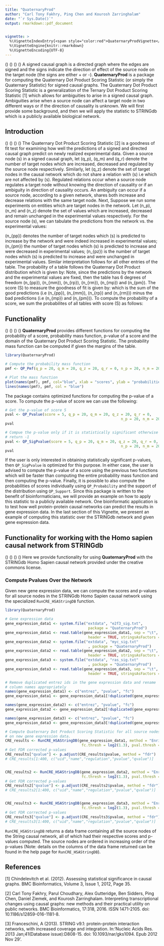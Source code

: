 ```yaml
---
title: "QuaternaryProd"
author: "Carl Tony Fakhry, Ping Chen and Kourosh Zarringhalam"
date: "`r Sys.Date()`"
output: rmarkdown::pdf_document
        

vignette: >
  %\VignetteIndexEntry{<span style="color:red">QuaternaryProdVignette</span>}
  %\VignetteEngine{knitr::rmarkdown}
  %\VignetteEncoding{UTF-8}
---
```


\(\indent\) \(\indent\) \(\indent\) \(\indent\) A signed causal graph is a directed graph where the edges are signed and the signs indicate the direction of effect of the source node on the target node (the signs are either + or -). **QuaternaryProd** is a package for computing the Quaternary Dot Product Scoring Statistic (or simply the Quaternary Statistic) for signed causal graphs. The Quaternary Dot Product Scoring Statistic is a generalization of the Ternary Dot Product Scoring Statistic [1] which allows for ambiguities to arise in a signed causal graph. Ambiguities arise when a source node can affect a target node in two different ways or if the direction of causality is unknown. We will first provide some background, and then we will apply the statistic to STRINGdb which is a publicly available biological network.

## Introduction
\(\indent\) \(\indent\) \(\indent\) \(\indent\)  The Quaternary Dot Product Scoring Statistic [2] is a goodness of fit test for examining how well the predictions of a signed and directed causal graph predict on newly realized experimental data. Given a source node \(s\) in a signed causal graph, let \(q_p\), \(q_m\) and \(q_r\) denote the number of target nodes which are increased, decreased and regulated by the source node respectively. Similarly, let \(q_z\) denote the set of target nodes in the causal network which do not share a relation with \(s\) i.e which are not affected by \(s\). Regulated relations occur when a source node regulates a target node without knowing the direction of causality or if an ambiguity in direction of causality occurs. An ambiguity can occur if a source node, according to a given network, shares both increase and decrease relations with the same target node. 
Next, Suppose we run some experiments on entities which are target nodes in the network. Let \(n_p\), \(n_m\) and \(n_z\) denote the set of values which are increased, decreased and remain unchanged in the experimental values respectively. For the source node \(s\), we can tabulate the predictions from the network vs. the experimental values:

\begin{table}[!htbp]
\centering
\begin{tabular}{l l l l l}
\hline
 & Observed \(+\)  & Observed \(-\) & Observed \(0\) &  Total \\ \hline
Predicted \(+\) & \(n_{pp}\) & \(n_{pm}\)  & \(n_{pz}\)  & \(q_p\) \\
Predicted \(-\) & \(n_{mp}\)  & \(n_{mm}\)  & \(n_{mz}\)  & \(q_m\) \\
Predicted \(r\) & \(n_{rp}\)  & \(n_{rm}\)  & \(n_{rz}\)  & \(q_r\) \\
Predicted \(0\) & \(n_{zp}\) & \(n_{zm}\) & \(n_{zz}\) & \(q_z\) \\
Total & \(n_p\)  & \(n_{m}\)   & \(n_z\) & \(T\) \\
\hline
\end{tabular}
\caption{Tabulation of predictions from network edges vs. observations from experimental results.}
\end{table}

\(n_{pp}\) denotes the number of target nodes which \(s\) is predicted to increase by the network and were indeed increased in  experimental values; \(n_{pm}\) the number of target nodes which \(s\) is predicted to increase and were decreased in experimental values; \(n_{pz}\) is the number of target nodes which \(s\) is predicted to increase and were unchanged in experimental values. Similar interpretation follows for all other entries of the table. 
The probability of a table follows the Quaternary Dot Product distribution which is given by:
\begin{align}
P(\text{Table}) &= \frac{ \binom{q_p}{n_{pp},n_{pm},n_{pz}} \binom{q_m}{n_{mp},n_{mm},n_{mz}}\binom{q_z}{n_{zp},n_{zm},n_{zz}}\binom{q_r}{n_{rp},n_{rm},n_{rz}}}{\binom{T}{n_p,n_m,n_z}}.
\end{align}
Note, since the predictions by the network and the experimental values are fixed, then the table has 6 degrees of freedom \(n_{pp}\), \(n_{mm}\), \(n_{rp}\), \(n_{rm}\), \(n_{mp}\) and \(n_{pm}\). The score \(S\) to measure the goodness of fit is given by:
\begin{align}
S(\text{Table}) &= n_{pp} + n_{mm} + n_{rp} + n_{rm} - (n_{mp} + n_{pm}) 
\end{align}
which is the sum of the good predictions (i.e \(n_{pp}\), \(n_{mm}\), \(n_{rp}\) and \(n_{rm}\)) minus the bad predictions (i.e \(n_{mp}\) and \(n_{pm}\)). To compute the probability of a score, we sum the probabilites of all tables with score \(S\) as follows:
\begin{align}
P(S) &= \sum_{P(\text{Table}) = S } P(\text{Table}).
\end{align}

## Functionality
\(\indent\) \(\indent\) \(\indent\) \(\indent\)   **QuaternaryProd** provides different functions for computing the probability of a score, probability mass function, p-value of a score and the domain of the Quaternary Dot Product Scoring Statistic. The probability mass function can be computed if given the margins of the table. 
  
```R
library(QuaternaryProd)

# Compute the probability mass function
pmf <- QP_Pmf(q_p = 20, q_m = 20, q_z = 20, q_r = 0, n_p = 20, n_m = 20, n_z = 20)

# Plot the mass function
plot(names(pmf), pmf, col="blue", xlab = "scores", ylab = "probabilities")
lines(names(pmf), pmf, col = "blue")
```  
  
The package contains optimized functions for computing the p-value of a score. To compute the p-value of score we can use the following:

```R
# Get the p-value of score 5
pval <- QP_Pvalue(score = 5, q_p = 20, q_m = 20, q_z = 20, q_r = 0, 
                                                     n_p = 20, n_m = 20, n_z = 20)
pval

# Compue the p-value only if it is statistically significant otherwise
# return -1
pval <- QP_SigPvalue(score = 5, q_p = 20, q_m = 20, q_z = 20, q_r = 0, 
                                                     n_p = 20, n_m = 20, n_z = 20)
pval
```  

If the user is only interested in obtaining statistically significant p-values, then `QP_SigPvalue` is optimized for this purpose. In either case, the user is advised to compute the p-value of a score using the previous two functions which will be faster than computing the entire probability mass function and then computing the p-value.
Finally, it is possible to also compute the probabilities of scores individually using `QP_Probability` and the support of the distribution using `QP_Support`. 
Since this package is written to the benefit of bioinformaticians, we will provide an example on how to apply this statistic to a publicly available network.
One bioinformatic application is to test how well protein-protein causal networks can predict the results in gene expression data. In the last section of this Vignette, we present an example of computing this statistic over the STRINGdb network and given gene expression data.   
  
## Functionality for working with the Homo sapien causal network from STRINGdb

\(\indent\) \(\indent\) \(\indent\) \(\indent\) Here we provide functionality for using **QuaternaryProd** with the STRINGdb Homo Sapien causal network provided under the creative commons license. 

### Compute Pvalues Over the Network
\indent  Given new gene expression data, we can compute the scores and p-values for all source nodes in the STRINGdb Homo Sapien causal network using the specialized `RunCRE_HSAStringDB` function.

```r
library(QuaternaryProd)

# Gene expression data
gene_expression_data1 <- system.file("extdata", "e2f3_sig.txt",
                                      package = "QuaternaryProd")
gene_expression_data1 <- read.table(gene_expression_data1, sep = "\t",
                                      header = TRUE, stringsAsFactors = FALSE)
gene_expression_data2 <- system.file("extdata", "myc_sig.txt"
                                      , package = "QuaternaryProd")
gene_expression_data2 <- read.table(gene_expression_data2, sep = "\t",
                                      header = TRUE, stringsAsFactors = FALSE)
gene_expression_data3 <- system.file("extdata", "ras_sig.txt"
                                      , package = "QuaternaryProd")
gene_expression_data3 <- read.table(gene_expression_data3, sep = "\t",
                                      header = TRUE, stringsAsFactors = FALSE)

# Remove duplicated entrez ids in the gene expression data and rename 
# column names appropriately
names(gene_expression_data1) <- c("entrez", "pvalue", "fc")
gene_expression_data1 <- gene_expression_data1[!duplicated(gene_expression_data1$entrez),]

names(gene_expression_data2) <- c("entrez", "pvalue", "fc")
gene_expression_data2 <- gene_expression_data2[!duplicated(gene_expression_data2$entrez),]

names(gene_expression_data3) <- c("entrez", "pvalue", "fc")
gene_expression_data3 <- gene_expression_data3[!duplicated(gene_expression_data3$entrez),]

# Compute Quaternary Dot Product Scoring Statistic for all source nodes based
# on new gene expression data. 
CRE_results <- RunCRE_HSAStringDB(gene_expression_data1, method = "Enrichment",
                                   fc.thresh = log2(1.3), pval.thresh = 0.05)
# Get FDR corrected p-values
CRE_results["qvalue"] <- p.adjust(CRE_results$pvalue, method = "fdr")
# CRE_results[1:400, c("uid","name","regulation","pvalue","qvalue")]


CRE_results2 <- RunCRE_HSAStringDB(gene_expression_data2, method = "Enrichment",
                                   fc.thresh = log2(1.3), pval.thresh = 0.05)
# Get FDR corrected p-values
CRE_results2["qvalue"] <- p.adjust(CRE_results2$pvalue, method = "fdr")
# CRE_results2[1:400, c("uid","name","regulation","pvalue","qvalue")]


CRE_results3 <- RunCRE_HSAStringDB(gene_expression_data3, method = "Enrichment",
                                   fc.thresh = log2(1.3), pval.thresh = 0.05)
# Get FDR corrected p-values
CRE_results3["qvalue"] <- p.adjust(CRE_results3$pvalue, method = "fdr")
# CRE_results3[1:400, c("uid","name","regulation","pvalue","qvalue")]

```

`RunCRE_HSAStringDB` returns a data frame containing all the source nodes of the String causal network, all of which had their respective scores and p-values computed. The source nodes are ordered in increasing order of the p-values (Note: details on the columns of the data frame returned can be found in the help page for `RunCRE_HSAStringDB`).

## References

[1] Chindelevitch et al. (2012). Assessing statistical significance in causal graphs. BMC Bioinformatics, Volume 3, Issue 1, 2012, Page 35.

[2] Carl Tony Fakhry, Parul Choudhary, Alex Gutteridge, Ben Sidders, Ping Chen, Daniel Ziemek, and Kourosh Zarringhalam. Interpreting transcriptional changes using causal graphs: new methods and their practical utility on public networks. BMC Bioinformatics, 17:318, 2016. ISSN 1471-2105. doi: 10.1186/s12859-016-1181-8.

[3] Franceschini, A (2013). STRING v9.1: protein-protein interaction networks, with increased coverage and integration. In:'Nucleic Acids Res. 2013 Jan;41(Database issue):D808-15. doi: 10.1093/nar/gks1094. Epub 2012 Nov 29'.



